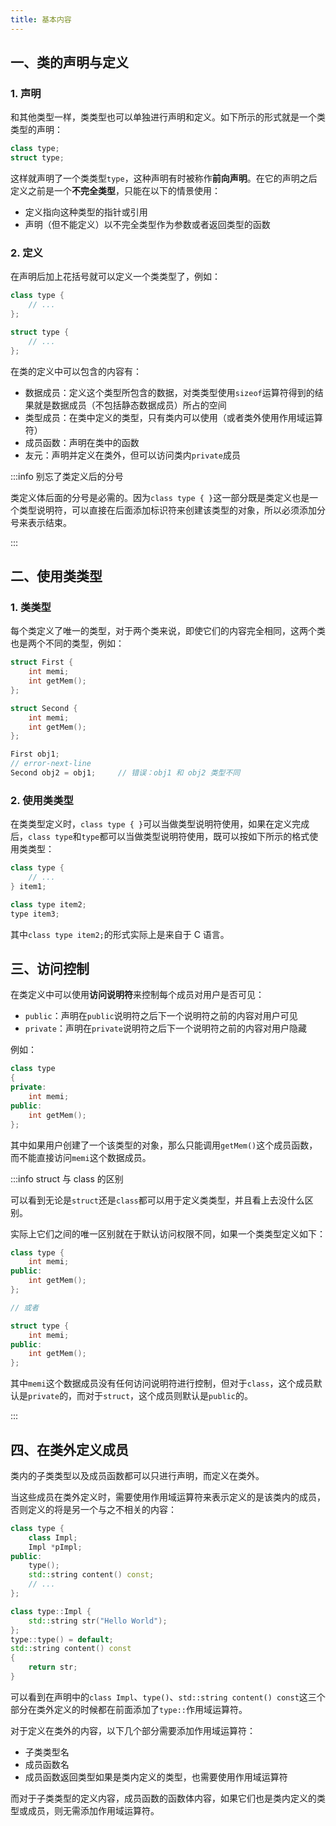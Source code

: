 ```yaml
---
title: 基本内容
---
```


## 一、类的声明与定义

### 1. 声明

和其他类型一样，类类型也可以单独进行声明和定义。如下所示的形式就是一个类类型的声明：

```cpp
class type;
struct type;
```

这样就声明了一个类类型`type`，这种声明有时被称作**前向声明**。在它的声明之后定义之前是一个**不完全类型**，只能在以下的情景使用：

- 定义指向这种类型的指针或引用
- 声明（但不能定义）以不完全类型作为参数或者返回类型的函数



### 2. 定义

在声明后加上花括号就可以定义一个类类型了，例如：

```cpp
class type {
    // ...
};

struct type {
    // ...
};
```

在类的定义中可以包含的内容有：

- 数据成员：定义这个类型所包含的数据，对类类型使用`sizeof`运算符得到的结果就是数据成员（不包括静态数据成员）所占的空间
- 类型成员：在类中定义的类型，只有类内可以使用（或者类外使用作用域运算符）
- 成员函数：声明在类中的函数
- 友元：声明并定义在类外，但可以访问类内`private`成员

:::info 别忘了类定义后的分号

类定义体后面的分号是必需的。因为`class type { }`这一部分既是类定义也是一个类型说明符，可以直接在后面添加标识符来创建该类型的对象，所以必须添加分号来表示结束。

:::



## 二、使用类类型

### 1. 类类型

每个类定义了唯一的类型，对于两个类来说，即使它们的内容完全相同，这两个类也是两个不同的类型，例如：

```cpp
struct First {
    int memi;
    int getMem();
};

struct Second {
    int memi;
    int getMem();
};

First obj1;
// error-next-line
Second obj2 = obj1;		// 错误：obj1 和 obj2 类型不同
```



### 2. 使用类类型

在类类型定义时，`class type { }`可以当做类型说明符使用，如果在定义完成后，`class type`和`type`都可以当做类型说明符使用，既可以按如下所示的格式使用类类型：

```cpp
class type {
    // ...
} item1;

class type item2;
type item3;
```

其中`class type item2;`的形式实际上是来自于 C 语言。



## 三、访问控制

在类定义中可以使用**访问说明符**来控制每个成员对用户是否可见：

- `public`：声明在`public`说明符之后下一个说明符之前的内容对用户可见
- `private`：声明在`private`说明符之后下一个说明符之前的内容对用户隐藏

例如：

```cpp
class type
{
private:
    int memi;
public:
    int getMem();
};
```

其中如果用户创建了一个该类型的对象，那么只能调用`getMem()`这个成员函数，而不能直接访问`memi`这个数据成员。

:::info struct 与 class 的区别

可以看到无论是`struct`还是`class`都可以用于定义类类型，并且看上去没什么区别。

实际上它们之间的唯一区别就在于默认访问权限不同，如果一个类类型定义如下：

```cpp
class type {
    int memi;
public:
    int getMem();
};

// 或者

struct type {
    int memi;
public:
    int getMem();
};
```

其中`memi`这个数据成员没有任何访问说明符进行控制，但对于`class`，这个成员默认是`private`的，而对于`struct`，这个成员则默认是`public`的。

:::



## 四、在类外定义成员

类内的子类类型以及成员函数都可以只进行声明，而定义在类外。

当这些成员在类外定义时，需要使用作用域运算符来表示定义的是该类内的成员，否则定义的将是另一个与之不相关的内容：

<Tabs>

<TabItem value="dec" label="声明">

```cpp
class type {
    class Impl;
    Impl *pImpl;
public:
    type();
    std::string content() const;
    // ...
};
```

</TabItem>

<TabItem value="def" label="定义">

```cpp
class type::Impl {
    std::string str("Hello World");
};
type::type() = default;
std::string content() const
{
    return str;
}
```

</TabItem>

</Tabs>

可以看到在声明中的`class Impl`、`type()`、`std::string content() const`这三个部分在类外定义的时候都在前面添加了`type::`作用域运算符。

对于定义在类外的内容，以下几个部分需要添加作用域运算符：

- 子类类型名
- 成员函数名
- 成员函数返回类型如果是类内定义的类型，也需要使用作用域运算符

而对于子类类型的定义内容，成员函数的函数体内容，如果它们也是类内定义的类型或成员，则无需添加作用域运算符。